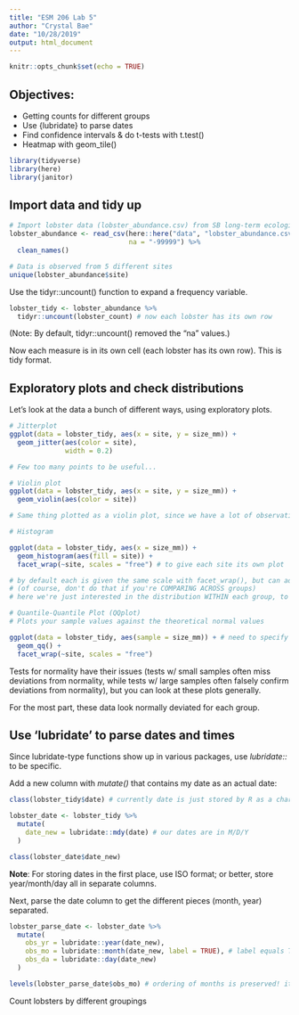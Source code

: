```yaml
---
title: "ESM 206 Lab 5"
author: "Crystal Bae"
date: "10/28/2019"
output: html_document
---
```


```r
knitr::opts_chunk$set(echo = TRUE)
```

## Objectives:

- Getting counts for different groups
- Use {lubridate} to parse dates
- Find confidence intervals & do t-tests with t.test()
- Heatmap with geom_tile()

```r
library(tidyverse)
library(here)
library(janitor)
```

## Import data and tidy up

```r
# Import lobster data (lobster_abundance.csv) from SB long-term ecological survey
lobster_abundance <- read_csv(here::here("data", "lobster_abundance.csv"),
                              na = "-99999") %>% 
  clean_names()

# Data is observed from 5 different sites
unique(lobster_abundance$site)
```

Use the tidyr::uncount() function to expand a frequency variable.

```r
lobster_tidy <- lobster_abundance %>% 
  tidyr::uncount(lobster_count) # now each lobster has its own row
```

(Note: By default, tidyr::uncount() removed the "na" values.)

Now each measure is in its own cell (each lobster has its own row). This is tidy format.

## Exploratory plots and check distributions

Let's look at the data a bunch of different ways, using exploratory plots.

```r
# Jitterplot
ggplot(data = lobster_tidy, aes(x = site, y = size_mm)) +
  geom_jitter(aes(color = site),
              width = 0.2)

# Few too many points to be useful...
```

```r
# Violin plot
ggplot(data = lobster_tidy, aes(x = site, y = size_mm)) +
  geom_violin(aes(color = site))

# Same thing plotted as a violin plot, since we have a lot of observations.
```

```r
# Histogram

ggplot(data = lobster_tidy, aes(x = size_mm)) +
  geom_histogram(aes(fill = site)) +
  facet_wrap(~site, scales = "free") # to give each site its own plot

# by default each is given the same scale with facet_wrap(), but can add scales = "free" to give each own scale
# (of course, don't do that if you're COMPARING ACROSS groups)
# here we're just interested in the distribution WITHIN each group, to assess normality
```

```r
# Quantile-Quantile Plot (QQplot)
# Plots your sample values against the theoretical normal values

ggplot(data = lobster_tidy, aes(sample = size_mm)) + # need to specify which is the sample
  geom_qq() +
  facet_wrap(~site, scales = "free")
```

Tests for normality have their issues (tests w/ small samples often miss deviations from normality, while tests w/ large samples often falsely confirm deviations from normality), but you can look at these plots generally.

For the most part, these data look normally deviated for each group.

## Use 'lubridate' to parse dates and times

Since lubridate-type functions show up in various packages, use *lubridate::* to be specific.

Add a new column with *mutate()* that contains my date as an actual date:

```r
class(lobster_tidy$date) # currently date is just stored by R as a character column

lobster_date <- lobster_tidy %>% 
  mutate(
    date_new = lubridate::mdy(date) # our dates are in M/D/Y
  )

class(lobster_date$date_new)
```

**Note**: For storing dates in the first place, use ISO format; or better, store year/month/day all in separate columns.

Next, parse the date column to get the different pieces (month, year) separated.

```r
lobster_parse_date <- lobster_date %>% 
  mutate(
    obs_yr = lubridate::year(date_new),
    obs_mo = lubridate::month(date_new, label = TRUE), # label equals TRUE if you want it written out rather than the number
    obs_da = lubridate::day(date_new)
  )

levels(lobster_parse_date$obs_mo) # ordering of months is preserved! it's stored as an ordered factor
```

Count lobsters by different groupings

